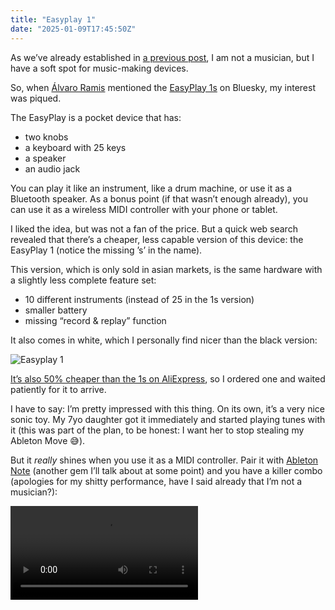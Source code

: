 ---
title: "Easyplay 1"
date: "2025-01-09T17:45:50Z"
---


As we’ve already established in [a previous post](/ableton-move/), I am not a musician, but I have a soft spot for music-making devices.

So, when [Álvaro Ramis](https://alvaroramis.com) mentioned the [EasyPlay 1s](https://www.cubyfun.com/pages/easyplay-1s) on Bluesky, my interest was piqued.

The EasyPlay is a pocket device that has:

- two knobs
- a keyboard with 25 keys
- a speaker
- an audio jack

You can play it like an instrument, like a drum machine, or use it as a Bluetooth speaker. As a bonus point (if that wasn’t enough already), you can use it as a wireless MIDI controller with your phone or tablet.

I liked the idea, but was not a fan of the price. But a quick web search revealed that there’s a cheaper, less capable version of this device: the EasyPlay 1 (notice the missing ’s’ in the name).

This version, which is only sold in asian markets, is the same hardware with a slightly less complete feature set:

- 10 different instruments (instead of 25 in the 1s version)
- smaller battery
- missing “record & replay” function

It also comes in white, which I personally find nicer than the black version:

![Easyplay 1](/assets/posts/2025-01-09-easyplay-1/c2244bc4-91a3-49d0-898e-c30d43cb1e67)

[It’s also 50% cheaper than the 1s on AliExpress](https://aliexpress.com/item/1005007336224484.html), so I ordered one and waited patiently for it to arrive.

I have to say: I’m pretty impressed with this thing. On its own, it’s a very nice sonic toy. My 7yo daughter got it immediately and started playing tunes with it (this was part of the plan, to be honest: I want her to stop stealing my Ableton Move 😅).

But it *really* shines when you use it as a MIDI controller. Pair it with [Ableton Note](https://www.ableton.com/en/note/) (another gem I’ll talk about at some point) and you have a killer combo (apologies for my shitty performance, have I said already that I’m not a musician?):

<Video src="/assets/posts/2025-01-09-easyplay-1/a6acc250-19ff-401c-9d52-af0fe4e66a52.mp4" controls />

If you’re looking for a cheap MIDI controller you can throw on your backpack, or if you want something your kids can use to get started on the wonderful (and really expensive) world of music production, the EasyPlay 1 is an easy recommendation.

It is not perfect, of course. It’s made of cheap plastic, the sound quality is mediocre at best, and it has a couple of infuriating behaviours: it does not remember MIDI mode when you turn it off and on, so you have to turn the dial all the way to the right to enter MIDI mode. That in itself wouldn’t be a big deal, were it not for the fact that the EasyPlay always boots on the first instrument, with its volume set at maximum. When you turn the knob to move through the *15 different instruments*, it will helpfully BLAST a note to let you know which instrument you’ve selected. Not pretty.

In any case: this is a keeper.
